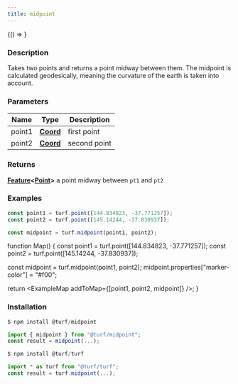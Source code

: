 ```yaml
---
title: midpoint
---
```



<!-- Expose turf as global var for experimenting in the browser console -->

<BrowserOnly>{() => <WindowTurfGlobal turf={turf} />}</BrowserOnly>

### Description

Takes two points and returns a point midway between them. The midpoint is
calculated geodesically, meaning the curvature of the earth is taken into
account.

### Parameters

| Name   | Type                                                           | Description  |
| ------ | -------------------------------------------------------------- | ------------ |
| point1 | **[Coord](https://tools.ietf.org/html/rfc7946#section-3.1.1)** | first point  |
| point2 | **[Coord](https://tools.ietf.org/html/rfc7946#section-3.1.1)** | second point |

### Returns

**[Feature](https://tools.ietf.org/html/rfc7946#section-3.2)\<[Point](https://tools.ietf.org/html/rfc7946#section-3.1.2)\>** a point midway between `pt1` and `pt2`

### Examples

```javascript
const point1 = turf.point([144.834823, -37.771257]);
const point2 = turf.point([145.14244, -37.830937]);

const midpoint = turf.midpoint(point1, point2);
```

function Map() {
  const point1 = turf.point([144.834823, -37.771257]);
  const point2 = turf.point([145.14244, -37.830937]);

  const midpoint = turf.midpoint(point1, point2);
  midpoint.properties["marker-color"] = "#f00";

  return <ExampleMap addToMap={[point1, point2, midpoint]} />;
}

### Installation

```javascript
$ npm install @turf/midpoint

import { midpoint } from "@turf/midpoint";
const result = midpoint(...);
```

```javascript
$ npm install @turf/turf

import * as turf from "@turf/turf";
const result = turf.midpoint(...);
```
